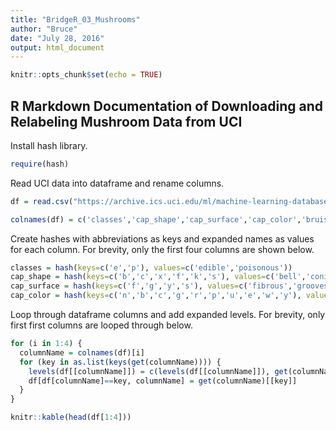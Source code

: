 ```yaml
---
title: "BridgeR_03_Mushrooms"
author: "Bruce"
date: "July 28, 2016"
output: html_document
---
```


```r
knitr::opts_chunk$set(echo = TRUE)
```

## R Markdown Documentation of Downloading and Relabeling Mushroom Data from UCI

Install hash library.
```r
require(hash)
```

Read UCI data into dataframe and rename columns.
```r
df = read.csv("https://archive.ics.uci.edu/ml/machine-learning-databases/mushroom/agaricus-lepiota.data", header=FALSE)

colnames(df) = c('classes','cap_shape','cap_surface','cap_color','bruises?','odor','gill_attachment','gill_spacing','gill_size','gill_color','stalk_shape','stalk_root','stalk_surface_above_ring','stalk_surface_below_ring','stalk_color_above_ring','stalk_color_below_ring','veil_type','veil_color','ring_number','ring_type','spore_print_color', 'population','habitat')
```

Create hashes with abbreviations as keys and expanded names as values for each column. For brevity, only the first four columns are shown below.
```r
classes = hash(keys=c('e','p'), values=c('edible','poisonous'))
cap_shape = hash(keys=c('b','c','x','f','k','s'), values=c('bell','conical','convex','flat','knobbed','sunken'))
cap_surface = hash(keys=c('f','g','y','s'), values=c('fibrous','grooves','scaly','smooth'))
cap_color = hash(keys=c('n','b','c','g','r','p','u','e','w','y'), values=c('brown','buff','cinnamon','gray','green','pink','purple','red','white','yellow'))
```

Loop through dataframe columns and add expanded levels. For brevity, only first first columns are looped through below.
```r
for (i in 1:4) {
  columnName = colnames(df)[i]
  for (key in as.list(keys(get(columnName)))) {
    levels(df[[columnName]]) = c(levels(df[[columnName]]), get(columnName)[[key]])
    df[df[columnName]==key, columnName] = get(columnName)[[key]]
  }
}

knitr::kable(head(df[1:4]))
```